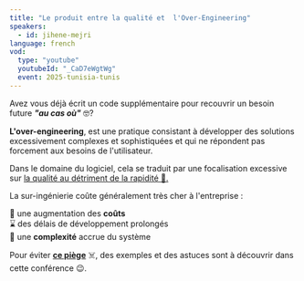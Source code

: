 ```yaml
---
title: "Le produit entre la qualité et  l'Over-Engineering"
speakers:
  - id: jihene-mejri
language: french
vod:
  type: "youtube"
  youtubeId: "_CaD7eWgtWg"
  event: 2025-tunisia-tunis
---
```


Avez vous déjà écrit un code supplémentaire pour recouvrir un besoin future <i>**"au cas où"**</i> 🤓? 

**L'over-engineering**, est une pratique consistant à développer des solutions excessivement complexes et sophistiquées et qui ne répondent pas forcement aux besoins de l'utilisateur.

Dans le domaine du logiciel, cela se traduit par une focalisation excessive sur <u>la qualité au détriment de la rapidité 🚀. </u>

La sur-ingénierie coûte généralement très cher à l'entreprise :

💸 une augmentation des **coûts**\
⌛ des délais de développement prolongés \
🤯 une **complexité** accrue du système

Pour éviter <u>**ce piège**</u> ☠️, des exemples et des astuces sont à découvrir dans cette conférence 😉.
